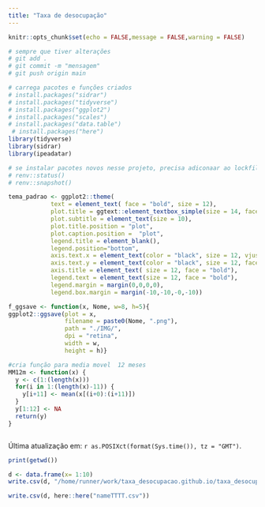 ```yaml
---
title: "Taxa de desocupação"
---
```





```r
knitr::opts_chunk$set(echo = FALSE,message = FALSE,warning = FALSE)

# sempre que tiver alterações
# git add .
# git commit -m "mensagem"
# git push origin main

# carrega pacotes e funções criados
# install.packages("sidrar")
# install.packages("tidyverse")
# install.packages("ggplot2")
# install.packages("scales")
# install.packages("data.table")
 # install.packages("here")
library(tidyverse)
library(sidrar)
library(ipeadatar)

# se instalar pacotes novos nesse projeto, precisa adiconaar ao lockfile
# renv::status()
# renv::snapshot()

tema_padrao <- ggplot2::theme(
            text = element_text( face = "bold", size = 12),
            plot.title = ggtext::element_textbox_simple(size = 14, face = "bold", margin = margin(0,0,10,0)),
            plot.subtitle = element_text(size = 10),
            plot.title.position = "plot",
            plot.caption.position =  "plot",
            legend.title = element_blank(),
            legend.position="bottom",
            axis.text.x = element_text(color = "black", size = 12, vjust = 0.5),
            axis.text.y = element_text(color = "black", size = 12, face="bold"),
            axis.title = element_text( size = 12, face = "bold"),
            legend.text = element_text(size = 12, face = "bold"),
            legend.margin = margin(0,0,0,0),
            legend.box.margin = margin(-10,-10,-0,-10))

f_ggsave <- function(x, Nome, w=8, h=5){
ggplot2::ggsave(plot = x,
                filename = paste0(Nome, ".png"), 
                path = "./IMG/", 
                dpi = "retina", 
                width = w, 
                height = h)}

#cria função para media movel  12 meses 
MM12m <- function(x) {
  y <- c(1:(length(x)))                         
  for(i in 1:(length(x)-11)) {          
    y[i+11] <- mean(x[(i+0):(i+11)])  
  }
  y[1:12] <- NA 
  return(y) 
}



```

Última atualização em: `r as.POSIXct(format(Sys.time()), tz = "GMT")`.


```r
print(getwd())
```


```r
d <- data.frame(x= 1:10)
write.csv(d, "/home/runner/work/taxa_desocupacao.github.io/taxa_desocupacao.github.io/IMG/TESTE_SAVE_DATA.csv")

write.csv(d, here::here("nameTTTT.csv"))

```

<!-- # 1) Taxa de desocupação. -->

<!-- ```{r sidrar, message=FALSE, warning=FALSE} -->
<!-- #d1: Taxa de Desocupação                      SIDRA  6381 -->

<!-- #chama as séries no sidra -->
<!-- d <- sidrar::get_sidra(api = "/t/6381/n1/all/v/4099/p/all/d/v4099%201") #Taxa de Desocupação PNADCM -->

<!-- #selecionando dados e dando novos nomes as colunas -->
<!-- d <- d |> mutate(date = lubridate::ymd(paste0(`Trimestre Móvel (Código)`, "01"))) %>% -->
<!--           select(date, Valor) -->
<!-- ``` -->


<!-- ```{r grafico, message=FALSE, warning=FALSE, fig.height = 5, fig.width = 8, eval=TRUE, echo=FALSE} -->
<!-- # gráfico -->
<!-- g <- ggplot2::ggplot() + -->
<!--         geom_line (data = d, -->
<!--                    aes(x = date, -->
<!--                        y = Valor/100, -->
<!--                        color = "serie"), -->
<!--                    linewidth = 1.5) + -->
<!--         scale_y_continuous(limits = \(y){c(0, max(y) * 1.1)}, -->
<!--                            labels = scales::percent_format(accuracy = 1)) + -->
<!--         scale_x_date(date_breaks = "1 year", labels = scales::date_format("%Y")) + -->
<!--         scale_color_brewer(palette = "Set1") + -->
<!--         labs(x = element_blank(), -->
<!--              y = element_blank(), -->
<!--              caption = "Fonte: IBGE - PNAD Contínua Mensal", -->
<!--              ) + -->
<!--         theme_bw() + -->
<!--         theme( -->
<!--             text = element_text( face = "bold", size = 13), -->
<!--             plot.title = element_text(size = 13, face = "bold"), -->
<!--             plot.subtitle = element_text(size = 13 - 1), -->
<!--             plot.title.position = "plot", -->
<!--             plot.caption.position =  "plot", -->
<!--             legend.title = element_blank(), -->
<!--             axis.text.x = element_text(color = "black", size = 13 - 1, angle = 90, vjust = 0.5), -->
<!--             axis.text.y = element_text(color = "black", size = 13 - 1, face="bold"), -->
<!--             axis.title = element_text( size = 13 - 1, face = "bold"), -->
<!--             legend.text = element_text(size = 13 - 1, face = "bold"), -->
<!--             legend.position = "none") -->

<!-- g -->


<!-- ``` -->








<!-- # 2) Taxa de desocupação por sexo (PNADC-T) -->

<!-- ```{r, s1} -->
<!-- #chama a série no sidra -->
<!-- d <- sidrar::get_sidra(api = "/t/4093/n1/all/v/4099/p/all/c2/allxt/d/v4099%201") -->

<!-- #selecionando dados e dando novos nomes as colunas -->
<!-- d1 <- d %>%  mutate(date = `Trimestre (Código)`, -->
<!--                            date = lubridate::yq(paste0(date)), -->
<!--                            Valor = Valor / 100) %>%  -->
<!--             select(date, Valor, Sexo) -->

<!-- ``` -->

<!-- ```{r} -->
<!-- g <- ggplot()  + -->
<!--   geom_line(data = d1, -->
<!--             aes(x = date,  -->
<!--                 y = Valor,  -->
<!--                 color = Sexo), -->
<!--             linewidth = 1.5) + -->
<!--   scale_x_date(date_breaks = "1 year",  -->
<!--                labels = scales::date_format("%Y")) + -->
<!--   scale_y_continuous(labels = scales::percent_format(accuracy = 1), -->
<!--                      limits = \(y){c(0, max(y) * 1.1)}) + -->
<!--   scale_color_brewer(palette = "Set1") + -->
<!--   labs(x = element_blank(), -->
<!--        y = element_blank(), -->
<!--        title = "Taxa de desocupação por sexo - Brasil", -->
<!--        subtitle = "Pessoas desocupadas sobre total de pessoas na força de trabalho", -->
<!--        caption = "Fonte: PNADC-Trimestral") +  -->
<!--   theme_bw() + -->
<!--   tema_padrao  -->

<!-- f_ggsave(g, "PNADCM_Taxa_Desocupacao_Sexo") -->
<!-- g -->
<!-- ``` -->


<!-- # 3) Nível de desocupação (PNADC-T) -->

<!-- ```{r, s2} -->
<!-- #chama a série no sidra -->
<!-- d <- sidrar::get_sidra(api = "/t/4093/n1/all/v/4098/p/all/c2/6794/d/v4098%201") -->

<!-- #selecionando dados e dando novos nomes as colunas -->
<!-- d1 <- d %>%  mutate(date = `Trimestre (Código)`, -->
<!--                            date = lubridate::yq(paste0(date)), -->
<!--                            Valor = Valor / 100) %>%  -->
<!--             select(date, Valor, Sexo) -->

<!-- ``` -->

<!-- ```{r} -->
<!-- g <- ggplot()  + -->
<!--   geom_line(data = d1, -->
<!--             aes(x = date,  -->
<!--                 y = Valor), -->
<!--             linewidth = 1.5) + -->
<!--   scale_x_date(date_breaks = "1 year",  -->
<!--                labels = scales::date_format("%Y")) + -->
<!--   scale_y_continuous(labels = scales::percent_format(accuracy = 1), -->
<!--                      limits = \(y){c(0, max(y) * 1.1)}) + -->
<!--   labs(x = element_blank(), -->
<!--        y = element_blank(), -->
<!--        title = "Nível de desocupação - Brasil", -->
<!--        subtitle = "Pessoas desocupadas sobre total de pessoas em idade para trabalhar", -->
<!--        caption = "Fonte: PNADC-Trimestral") +  -->
<!--   theme_bw() + -->
<!--   tema_padrao  -->

<!-- f_ggsave(g, "PNADCM_Nivel_Desocupacao_Sexo") -->
<!-- g -->
<!-- ``` -->



<!-- # 4) Quantidade de pessoas na força de trabalho -->

<!-- ```{r, s3} -->
<!-- #chama a série no sidra -->
<!-- d <-sidrar::get_sidra(api = "/t/6318/n1/all/v/1641/p/all/c629/32386") #FT -->

<!-- #selecionando dados e dando novos nomes as colunas -->
<!-- d <- d %>% mutate(FT = Valor, date = `Trimestre Móvel (Código)`) %>%  -->
<!--            select(date, FT) %>%  -->
<!--            mutate(date = lubridate::ymd(paste0(date, "01"))) -->

<!-- #cria gráfico ::ggplot -->
<!-- g <- ggplot(d)  + -->
<!--           geom_line(aes(x = date,  -->
<!--                         y = FT), -->
<!--                     linewidth = 1.5) + -->
<!--           scale_x_date(date_breaks = "1 year",  -->
<!--                        labels = scales::date_format("%Y")) + -->
<!--           scale_y_continuous(labels = scales::number_format(scale = 1/1e3, -->
<!--                                                             accuracy = 0.1), -->
<!--                              limits = \(y){c(80e3, max(y) * 1.1)}) +   -->
<!--           labs(x = element_blank(),  -->
<!--                y = "Milhões de pessoas", -->
<!--                title = "Quantidade de pessoas na força de trabalho", -->
<!--                caption = "Fonte: PNADC-Mensal" ) +   -->
<!--           theme_bw() + -->
<!--           tema_padrao -->

<!-- f_ggsave(g, "Forca_Trabalho", h = 5) -->
<!-- g -->
<!-- ``` -->


<!-- # 5) Taxa de desocupação por faixa etária (PNADC-T) -->

<!-- ```{r, s4} -->
<!-- #chama a série no sidra -->
<!-- d <-sidrar::get_sidra(api = "/t/4094/n1/all/v/4099/p/all/c58/allxt/d/v4099%201") -->

<!-- #selecionando dados e dando novos nomes as colunas -->
<!-- d1 <- d %>%  mutate(date = `Trimestre (Código)`, -->
<!--                            date = lubridate::yq(paste0(date)), -->
<!--                            Valor = Valor / 100, -->
<!--                            FaixaEtaria = `Grupo de idade`) %>%  -->
<!--             select(date, Valor, FaixaEtaria) -->

<!-- ``` -->

<!-- ```{r} -->
<!-- g <- ggplot()  + -->
<!--   geom_line(data = d1, -->
<!--             aes(x = date,  -->
<!--                 y = Valor,  -->
<!--                 color = FaixaEtaria), -->
<!--             linewidth = 1.5) + -->
<!--   scale_x_date(date_breaks = "1 year",  -->
<!--                labels = scales::date_format("%Y")) + -->
<!--   scale_y_continuous(labels = scales::percent_format(accuracy = 1), -->
<!--                      limits = \(y){c(0, max(y) * 1.1)}) + -->
<!--   scale_color_brewer(palette = "Set1") + -->
<!--   labs(x = element_blank(), -->
<!--        y = element_blank(), -->
<!--        title = "Taxa de desocupação por faixa etária - Brasil", -->
<!--        subtitle = "Pessoas desocupadas sobre total de pessoas na força de trabalho por faixa etária", -->
<!--        caption = "Fonte: PNADC-Trimestral") +  -->
<!--   theme_bw() + -->
<!--   tema_padrao + -->
<!--   guides(color = guide_legend(nrow = 2)) -->

<!-- f_ggsave(g, "PNADCM_Taxa_Desocupacao_FaixaEtaria") -->
<!-- g -->
<!-- ``` -->


<!-- # 6) Quantidade de ocupados -->

<!-- ```{r, s5} -->
<!-- #chama a série no sidra -->
<!-- d <-sidrar::get_sidra(api = "/t/6318/n1/all/v/1641/p/all/c629/32387")  -->

<!-- #selecionando dados e dando novos nomes as colunas -->
<!-- d <- d %>% mutate(FT = Valor, date = `Trimestre Móvel (Código)`) %>%  -->
<!--            select(date, FT) %>%  -->
<!--            mutate(date = lubridate::ymd(paste0(date, "01"))) -->

<!-- #cria gráfico ::ggplot -->
<!-- g <- ggplot(d)  + -->
<!--           geom_line(aes(x = date,  -->
<!--                         y = FT), -->
<!--                     linewidth = 1.5) + -->
<!--           scale_x_date(date_breaks = "1 year",  -->
<!--                        labels = scales::date_format("%Y")) + -->
<!--           scale_y_continuous(labels = scales::number_format(scale = 1/1e3, -->
<!--                                                             accuracy = 0.1), -->
<!--                              limits = \(y){c(75e3, max(y) * 1.1)} ) +   -->
<!--           labs(x = element_blank(),  -->
<!--                y = "Milhões de pessoas", -->
<!--                title = "Quantidade de pessoas ocupadas", -->
<!--                caption = "Fonte: PNADC-Mensal" ) +   -->
<!--           theme_bw() + -->
<!--           tema_padrao -->

<!-- f_ggsave(g, "PNADCM_Qtd_Ocupados", h = 5) -->
<!-- g -->
<!-- ``` -->


<!-- # 7) Contribuição para a variação dos ocupados (média móvel 12 meses) -->

<!-- ```{r} -->
<!-- paleta_9cores <- c( -->
<!-- "#ffb703", # "Conta própria com CNPJ" -->
<!-- "#fcbbbb", # "Conta própria sem CNPJ"         -->
<!-- "#56e3da", # "Doméstico" -->
<!-- "#7eafde", # "Empregado privado com carteira" -->
<!-- "#ff2e2e", # "Empregado privado sem carteira" -->
<!-- "#ff7e2e", # "Empregado público" -->
<!-- "#2645e0", # "Empregador com CNPJ" -->
<!-- "#a60000", # "Empregador sem CNPJ"            -->
<!-- "#5eff8f" # "Trabalhador familiar auxiliar"  -->
<!-- ) -->
<!-- ``` -->


<!-- ```{r, s6, fig.height=8, fig.width=8} -->
<!-- d <- sidrar::get_sidra(api = "/t/6320/n1/all/v/4090/p/all/c11913/all") -->

<!-- d1 <- d %>%  -->
<!--             mutate(date = `Trimestre Móvel (Código)`, -->
<!--                           Grupo = `Posição na ocupação e categoria do emprego no trabalho principal`, -->
<!--                           CodGrupo = `Posição na ocupação e categoria do emprego no trabalho principal (Código)`) %>%  -->
<!--             select(date, Grupo, Valor, CodGrupo ) %>% -->
<!--             mutate(date = lubridate::ymd(paste0(date, "01"))) %>%  -->
<!--             arrange(CodGrupo,date) %>% -->
<!--             group_by(CodGrupo) %>% -->
<!--             mutate(MM12m = MM12m(Valor)) %>%  -->
<!--             group_by(date) %>% -->
<!--             mutate(STotal = sum(MM12m[which(Grupo == "Total")])) %>% -->
<!--             group_by(CodGrupo) %>% -->
<!--             mutate(diff = ((MM12m - lag(MM12m, n = 1L))/lag(STotal, n = 1L)) , -->
<!--                           diff_anual = ((Valor - lag(Valor, n = 12L))/lag(STotal, n = 1L)) ) %>%  -->
<!--             mutate(Grupo = recode(Grupo, -->
<!-- "Empregado no setor privado, exclusive trabalhador doméstico - com carteira de trabalho assinada"  = "Empregado privado com carteira",  -->
<!-- "Empregado no setor privado, exclusive trabalhador doméstico - sem carteira de trabalho assinada" = "Empregado privado sem carteira", -->
<!-- "Empregado no setor público, exclusive militar e funcionário público estatutário - com carteira de trabalho assinada" = "Empregado público com carteira", -->
<!-- "Empregado no setor público, exclusive militar e funcionário público estatutário - sem carteira de trabalho assinada" = "Empregado público sem carteira", -->
<!-- "Trabalhador doméstico - com carteira de trabalho assinada"  = "Doméstico(a) com carteira",                 -->
<!-- "Trabalhador doméstico - sem carteira de trabalho assinada"  = "Doméstico(a) sem carteira" )) -->

<!-- # seleciona casos -->
<!-- d2 <- d1 %>%  filter(CodGrupo==31722 | # empregodo privado com carteira -->
<!--                             CodGrupo==31723 | # empregodo privado sem carteira -->
<!--                             CodGrupo==31724 | # domestico total -->
<!--                             CodGrupo==31727 | # empregdo setor publico total -->
<!--                             CodGrupo==45934 | # Empregador com CNPJ -->
<!--                             CodGrupo==45935 | # Empregador sem CNPJ   -->
<!--                             CodGrupo==45936 | # conta propria com CNPJ -->
<!--                             CodGrupo==45937 | # conta propria sem CNPJ                                 -->
<!--                             CodGrupo==31731   # trabalhador familiar -->
<!--                               ) -->

<!-- d4 <- d2 %>%  -->
<!--   filter( date >= "2016-12-01") %>%  -->
<!--   mutate(Grupo = case_when( -->
<!--               Grupo == "Doméstico(a) com carteira" ~ "Doméstico", -->
<!--               Grupo == "Doméstico(a) sem carteira" ~ "Doméstico", -->
<!--               Grupo == "Empregado público com carteira" ~ "Empregado público", -->
<!--               Grupo == "Empregado público sem carteira" ~ "Empregado público", -->
<!--               TRUE ~ Grupo)) %>%  -->
<!--   group_by(date, Grupo) %>%  -->
<!--   summarise(diff_anual = sum(diff_anual))    -->

<!-- d5 <- d4 %>%   -->
<!--   group_by(date) %>%  -->
<!--   summarise(diff_anual_total = sum(diff_anual))  -->

<!-- #cria gráfico ::ggplot -->
<!-- g <- ggplot2::ggplot()  + -->
<!--           geom_col(data = d4,  -->
<!--                    aes(x = date,  -->
<!--                        y = diff_anual,  -->
<!--                        fill = Grupo), -->
<!--                    stats = "identity") + -->
<!--           geom_line(data = d5,  -->
<!--                     aes(x = date,  -->
<!--                         y = diff_anual_total,  -->
<!--                         color = "Variação Total"),  -->
<!--                     size = 1) + -->
<!--           geom_hline(yintercept = 0,  -->
<!--                      color = "black", -->
<!--                      size = 1) + -->
<!--           scale_fill_manual(values = paleta_9cores) +  -->
<!--           scale_color_manual(name = "",   -->
<!--                              values = "black") + -->
<!--           scale_x_date(expand = c(0, 0),  -->
<!--                        date_breaks = "1 years",  -->
<!--                        date_labels = "%Y") + -->
<!--           scale_y_continuous(labels = scales::percent_format(accuracy = 1)) + -->
<!--           labs(title = "Contribuição para a variação da média móvel 12 meses do total de ocupados por posição na ocupação e formalização (2017-2023)", -->
<!--                x = element_blank(),  -->
<!--                y = "Contribuição para a variação anual", -->
<!--                caption = "Fonte: PNADC Mensal") + -->
<!--           theme_bw() + -->
<!--           tema_padrao + -->
<!--           theme(legend.position = "bottom", -->
<!--                 legend.box.margin = margin(1,1,1,1)) + -->
<!--           guides(fill = guide_legend(ncol = 1), -->
<!--                  color = guide_legend(ncol = 1)) -->

<!-- f_ggsave(g, "PNADCM_Contribuicao_Variacao", h = 6, w = 11) -->
<!-- g -->
<!-- ``` -->



<!-- ```{r, fig.height=8, fig.width=8} -->
<!-- d1 <- d %>%  -->
<!--             mutate(date = `Trimestre Móvel (Código)`, -->
<!--                           Grupo = `Posição na ocupação e categoria do emprego no trabalho principal`, -->
<!--                           CodGrupo = `Posição na ocupação e categoria do emprego no trabalho principal (Código)`) %>%  -->
<!--             select(date, Grupo, Valor, CodGrupo ) %>% -->
<!--             mutate(date = lubridate::ymd(paste0(date, "01"))) %>%  -->
<!--             arrange(CodGrupo,date) %>% -->
<!--             group_by(date) %>% -->
<!--             mutate(STotal = sum(Valor[which(Grupo == "Total")])) %>% -->
<!--             group_by(CodGrupo) %>% -->
<!--             mutate(diff = ((Valor - lag(Valor, n = 1L))/lag(STotal, n = 1L)) , -->
<!--                           diff_anual = ((Valor - lag(Valor, n = 1L))/lag(STotal, n = 1L)) ) %>%  -->
<!--             mutate(Grupo = recode(Grupo, -->
<!-- "Empregado no setor privado, exclusive trabalhador doméstico - com carteira de trabalho assinada"  = "Empregado privado com carteira",  -->
<!-- "Empregado no setor privado, exclusive trabalhador doméstico - sem carteira de trabalho assinada" = "Empregado privado sem carteira", -->
<!-- "Empregado no setor público, exclusive militar e funcionário público estatutário - com carteira de trabalho assinada" = "Empregado público com carteira", -->
<!-- "Empregado no setor público, exclusive militar e funcionário público estatutário - sem carteira de trabalho assinada" = "Empregado público sem carteira", -->
<!-- "Trabalhador doméstico - com carteira de trabalho assinada"  = "Doméstico(a) com carteira",                 -->
<!-- "Trabalhador doméstico - sem carteira de trabalho assinada"  = "Doméstico(a) sem carteira" )) -->

<!-- d1 <- d1 |> filter(date >= as.Date("2022-01-01")) -->

<!-- # seleciona casos -->
<!-- d2 <- d1 %>%  filter(CodGrupo == 31722 | # empregodo privado com carteira -->
<!--                      CodGrupo == 31723 | # empregodo privado sem carteira -->
<!--                      CodGrupo == 31724 | # domestico total -->
<!--                      CodGrupo == 31727 | # empregdo setor publico total -->
<!--                      CodGrupo == 45934 | # Empregador com CNPJ -->
<!--                      CodGrupo == 45935 | # Empregador sem CNPJ   -->
<!--                      CodGrupo == 45936 | # conta propria com CNPJ -->
<!--                      CodGrupo == 45937 | # conta propria sem CNPJ                                 -->
<!--                      CodGrupo == 31731   # trabalhador familiar -->
<!--                     ) -->

<!-- d4 <- d2 %>%  -->
<!--   filter( date >= "2016-12-01") %>%  -->
<!--   mutate(Grupo = case_when( -->
<!--          Grupo == "Doméstico(a) com carteira" ~ "Doméstico", -->
<!--          Grupo == "Doméstico(a) sem carteira" ~ "Doméstico", -->
<!--          Grupo == "Empregado público com carteira" ~ "Empregado público", -->
<!--          Grupo == "Empregado público sem carteira" ~ "Empregado público", -->
<!--          TRUE ~ Grupo)) %>%  -->
<!--   group_by(date, Grupo) %>%  -->
<!--   summarise(diff_anual = sum(diff_anual))    -->

<!-- d5 <- d4 %>%   -->
<!--   group_by(date) %>%  -->
<!--   summarise(diff_anual_total = sum(diff_anual))  -->

<!-- #cria gráfico ::ggplot -->
<!-- g <- ggplot2::ggplot()  + -->
<!--           geom_col(data = d4,  -->
<!--                    aes(x = date,  -->
<!--                        y = diff_anual,  -->
<!--                        fill = Grupo), -->
<!--                    stats = "identity") + -->
<!--           geom_line(data = d5,  -->
<!--                     aes(x = date,  -->
<!--                         y = diff_anual_total,  -->
<!--                         color = "Variação Total"),  -->
<!--                     size = 1) + -->
<!--           geom_hline(yintercept = 0,  -->
<!--                      color = "black", -->
<!--                      size = 1) + -->
<!--           scale_fill_manual(values = paleta_9cores) +  -->
<!--           scale_color_manual(name = "",   -->
<!--                              values = "black") + -->
<!--           scale_x_date(expand = c(0, 0),  -->
<!--                        date_breaks = "1 years",  -->
<!--                        date_labels = "%Y") + -->
<!--           scale_y_continuous(labels = scales::percent_format(accuracy = 1)) + -->
<!--           labs(title = "Contribuição para a variação do total de ocupados por posição na ocupação e formalização (2017-2023)", -->
<!--                x = element_blank(),  -->
<!--                y = "Contribuição para a variação", -->
<!--                caption = "Fonte: PNADC Mensal") + -->
<!--           theme_bw() + -->
<!--           tema_padrao + -->
<!--           theme(legend.position = "bottom", -->
<!--                 legend.box.margin = margin(1,1,1,1)) + -->
<!--           guides(fill = guide_legend(ncol = 1), -->
<!--                  color = guide_legend(ncol = 1)) -->

<!-- f_ggsave(g, "PNADCM_Contribuicao_Variacao_Mensal", h = 6, w=11) -->
<!-- g -->
<!-- ``` -->

<!-- # 8) Quantidade de desocupados -->

<!-- ```{r, s7} -->
<!-- #chama a série no sidra -->
<!-- d <-sidrar::get_sidra(api = "/t/6318/n1/all/v/1641/p/all/c629/32446")  -->

<!-- #selecionando dados e dando novos nomes as colunas -->
<!-- d <- d %>% mutate(FT = Valor, date = `Trimestre Móvel (Código)`) %>%  -->
<!--            select(date, FT) %>%  -->
<!--            mutate(date = lubridate::ymd(paste0(date, "01"))) -->

<!-- #cria gráfico ::ggplot -->
<!-- g <- ggplot(d)  + -->
<!--           geom_line(aes(x = date,  -->
<!--                         y = FT), -->
<!--                     linewidth = 1.5) + -->
<!--           scale_x_date(date_breaks = "1 year",  -->
<!--                        labels = scales::date_format("%Y")) + -->
<!--           scale_y_continuous(labels = scales::number_format(scale = 1/1e3, -->
<!--                                                             accuracy = 0.1), -->
<!--                              limits = \(y){c(0, max(y) * 1.1)}) +   -->
<!--           labs(x = element_blank(),  -->
<!--                y = "Milhões de pessoas", -->
<!--                title = "Quantidade de pessoas desocupadas", -->
<!--                caption = "Fonte: PNADC-Mensal" ) +   -->
<!--           theme_bw() + -->
<!--           tema_padrao -->

<!-- f_ggsave(g, "PNADCM_Qtd_Desocupados", h = 5) -->
<!-- g -->
<!-- ``` -->


<!-- # 9) Quantidade de subocupados -->

<!-- ```{r, s8} -->
<!-- #chama a série no sidra -->
<!-- #d <- sidrar::get_sidra(api = "/t/4100/n1/all/v/1641/p/all/c604/31751") # trimestral -->
<!-- d <- sidrar::get_sidra(api = "/t/6438/n1/all/v/1641/p/all/c604/31751") #subocupado -->
<!-- #selecionando dados e dando novos nomes as colunas -->
<!-- d2 <- d %>%  mutate(date = `Trimestre Móvel (Código)`, -->
<!--                            date = lubridate::yq(paste0(date)), -->
<!--                            Valor = Valor) %>%  -->
<!--             select(date, Valor) -->

<!-- # corrigindo o subocupado que em 3T2015 mudou de habitual para efetivo (ou o contrário). -->
<!-- # preencher o buraco -->
<!-- d2$Valor[44:45] <- d2$Valor[46] -->
<!-- d2$Valor[] <- as.numeric(d2$Valor[]) -->

<!-- # e modificar os anteriores para ficar no mesmo patamar -->
<!-- d2$Valor[1:43] <- (d2$Valor[1:43] / d2$Valor[43])*d2$Valor[46] -->

<!-- ``` -->

<!-- ```{r} -->
<!-- g <- ggplot()  + -->
<!--   geom_line(data = d2, -->
<!--             aes(x = date,  -->
<!--                 y = Valor), -->
<!--             linewidth = 1.5) + -->
<!--   scale_x_date(date_breaks = "1 year",  -->
<!--                labels = scales::date_format("%Y")) + -->
<!--   scale_y_continuous(labels = scales::number_format(accuracy = 1, -->
<!--                                                     scale = 1/1e3), -->
<!--                      limits = \(y){c(0, max(y) * 1.1)}) + -->
<!--   labs(x = element_blank(), -->
<!--        y = "Milhões de pessoas", -->
<!--        title = "Quantidade de pessoas subocupadas - Brasil", -->
<!--        subtitle = "Pessoas subocupadas por insuficiência de horas trabalhadas", -->
<!--        caption = "Fonte: PNADC-Mensal") +  -->
<!--   theme_bw() + -->
<!--   tema_padrao  -->

<!-- f_ggsave(g, "PNADCT_Qtd_Subocupadas") -->
<!-- g -->
<!-- ``` -->


<!-- # 10) Quantidade de desalentados -->

<!-- ```{r, s9} -->
<!-- #chama a série no sidra -->
<!-- d <- sidrar::get_sidra(api = "/t/6438/n1/all/v/1641/p/all/c604/46254") #Desalentados -->

<!-- #selecionando dados e dando novos nomes as colunas -->
<!-- d2 <- d %>% mutate(date = `Trimestre Móvel (Código)`, -->
<!--                            date = lubridate::ym(paste0(date)), -->
<!--                            Valor = Valor) %>%  -->
<!--             select(date, Valor) -->

<!-- ``` -->

<!-- ```{r} -->
<!-- g <- ggplot()  + -->
<!--   geom_line(data = d2, -->
<!--             aes(x = date,  -->
<!--                 y = Valor), -->
<!--             linewidth = 1.5) + -->
<!--   scale_x_date(date_breaks = "1 year",  -->
<!--                labels = scales::date_format("%Y")) + -->
<!--   scale_y_continuous(labels = scales::number_format(accuracy = 1, -->
<!--                                                     scale = 1/1e3), -->
<!--                      limits = \(y){c(0, max(y) * 1.1)}) + -->
<!--   labs(x = element_blank(), -->
<!--        y = "Milhões de pessoas", -->
<!--        title = "Quantidade de pessoas desalentadas - Brasil", -->
<!--        subtitle = "Pessoas desalentadas", -->
<!--        caption = "Fonte: PNADC-Mensal") +  -->
<!--   theme_bw() + -->
<!--   tema_padrao  -->

<!-- f_ggsave(g, "PNADCT_Qtd_Desalentadas") -->
<!-- g -->
<!-- ``` -->


<!-- # 11) Força de trabalho potencial -->

<!-- ```{r, s10} -->
<!-- #chama a série no sidra -->
<!-- d <- sidrar::get_sidra(api = "/t/6438/n1/all/v/1641/p/all/c604/31752") #FT potencial -->

<!-- #selecionando dados e dando novos nomes as colunas -->
<!-- d2 <- d %>% mutate(date = `Trimestre Móvel (Código)`, -->
<!--                            date = lubridate::ym(date), -->
<!--                            Valor = Valor) %>%  -->
<!--             select(date, Valor) -->

<!-- ``` -->

<!-- ```{r} -->
<!-- g <- ggplot()  + -->
<!--   geom_line(data = d2, -->
<!--             aes(x = date,  -->
<!--                 y = Valor), -->
<!--             linewidth = 1.5) + -->
<!--   scale_x_date(date_breaks = "1 year",  -->
<!--                labels = scales::date_format("%Y")) + -->
<!--   scale_y_continuous(labels = scales::number_format(accuracy = 1, -->
<!--                                                     scale = 1/1e3), -->
<!--                      limits = \(y){c(0, max(y) * 1.1)}) + -->
<!--   labs(x = element_blank(), -->
<!--        y = "Milhões de pessoas", -->
<!--        title = "Quantidade de pessoas na força de trabalho potencial - Brasil", -->
<!--        subtitle = "Pessoas que apesar de não ocupadas nem desocupadas poderiam assumir um emprego", -->
<!--        caption = "Fonte: PNADC-Mensal") +  -->
<!--   theme_bw() + -->
<!--   tema_padrao  -->

<!-- f_ggsave(g, "PNADCT_Qtd_FTPotencial") -->
<!-- g -->
<!-- ``` -->


<!-- # 12) Quantidade de pessoas subutilizadas -->

<!-- ```{r, s11} -->
<!-- #chama a série no sidra -->
<!-- d <- sidrar::get_sidra(api = "/t/6438/n1/all/v/1641/p/all/c604/40286") #FT -->

<!-- #selecionando dados e dando novos nomes as colunas -->
<!-- d <- d %>% mutate(FT = Valor, date = `Trimestre Móvel (Código)`) %>%  -->
<!--            select(date, FT) %>%  -->
<!--            mutate(date = lubridate::ym(date)) -->

<!-- #cria gráfico ::ggplot -->
<!-- g <- ggplot(d)  + -->
<!--           geom_line(aes(x = date,  -->
<!--                         y = FT), -->
<!--                     linewidth = 1.5) + -->
<!--           scale_x_date(date_breaks = "1 year",  -->
<!--                        labels = scales::date_format("%Y")) + -->
<!--           scale_y_continuous(labels = scales::number_format(scale = 1/1e3, -->
<!--                                                             accuracy = 0.1), -->
<!--                              limits = \(y){c(0, max(y) * 1.1)}) +   -->
<!--           labs(x = element_blank(),  -->
<!--                y = "Milhões de pessoas", -->
<!--                title = "Quantidade de pessoas subutilizadas", -->
<!--                subtitle = "Desocupados + Força de Trabalho potencial + subocupados", -->
<!--                caption = "Fonte: PNADC-Mensal" ) +   -->
<!--           theme_bw() + -->
<!--           tema_padrao -->

<!-- f_ggsave(g, "QtdSubutilizacao", h = 5) -->
<!-- g -->
<!-- ``` -->

<!-- Nota: A partir do 4º trimestre de 2015 houve mudança de conceito na subutilização da força de trabalho por insuficiência de horas trabalhadas (subocupação). Anteriormente, considerava-se no cálculo do indicador as horas efetivamente trabalhadas e, a partir do referido trimestre, as habitualmente trabalhadas. Houve ainda mudança na forma de captação do quesito de horas trabalhadas. <a href="https://ftp.ibge.gov.br/Trabalho_e_Rendimento/Pesquisa_Nacional_por_Amostra_de_Domicilios_continua/Nota_Tecnica/Nota_Tecnica_022016.pdf">Mais informações aqui.</a> -->


<!-- # 13) Composição da subutilização da força de trabalho no Brasil -->

<!-- ```{r, s12} -->
<!-- #d1: Desocupados:                               SIDRA 1641 31750 -->
<!-- #d2: Subocupados por insuficiencia de horas:    SIDRA 1641 31751 -->
<!-- #d3: desalentados                               SIDRA 1641 46254 -->
<!-- #d4: força de trabalho potencial                SIDRA 1641 31752 -->

<!-- # chama a série no sidra -->
<!-- d1 <- sidrar::get_sidra(api = "/t/6438/n1/all/v/1641/p/all/c604/31750") #desocupado -->
<!-- d2 <- sidrar::get_sidra(api = "/t/6438/n1/all/v/1641/p/all/c604/31751") #subocupado -->
<!-- d3 <- sidrar::get_sidra(api = "/t/6438/n1/all/v/1641/p/all/c604/46254") #Desalentados -->
<!-- d4 <- sidrar::get_sidra(api = "/t/6438/n1/all/v/1641/p/all/c604/31752") #FTPotencial -->

<!-- # selecionando dados e dando novos nomes as colunas -->
<!-- d1 <- d1 %>%  mutate(Desocupados = Valor/1000, date = `Trimestre Móvel (Código)`) %>% -->
<!--               select(date, Desocupados) -->
<!-- d2 <- d2 %>%  mutate(Subocupados = Valor/1000, date = `Trimestre Móvel (Código)`) %>% -->
<!--               select(date, Subocupados) -->
<!-- d3 <- d3 %>%  mutate(Desalentados = Valor/1000, date = `Trimestre Móvel (Código)`) %>% -->
<!--               select(date, Desalentados) -->
<!-- d4 <- d4 %>%  mutate(FTPotencial = Valor/1000, date = `Trimestre Móvel (Código)`) %>% -->
<!--               select(date, FTPotencial) -->

<!-- # corrigindo o subocupado que em 3T2015 mudou de habitual para efetivo (ou o contrário). -->
<!-- # preencher o buraco -->
<!-- d2$Subocupados[44:45] <- d2$Subocupados[46] -->
<!-- d2$Subocupados[] <- as.numeric(d2$Subocupados[]) -->

<!-- # e modificar os anteriores para ficar no mesmo patamar -->
<!-- d2$Subocupados[1:43] <- (d2$Subocupados[1:43] / d2$Subocupados[43])*d2$Subocupados[46] -->

<!-- # juntando -->
<!-- d <- left_join(d1, d2, by ="date") -->
<!-- d <- left_join(d, d3, by ="date") -->
<!-- d <- left_join(d, d4, by ="date") -->

<!-- # convertendo data de um dos dataframes para inserir no texto abaixo do gráfico -->
<!-- d$date <- lubridate::ymd(paste0(d$date, "01")) -->

<!-- # criando pessoas que procuraram emprego mas não poderiam assumir (FTpotencial - Desalento) -->
<!-- d$ProcurouNaoAssumiria <- d$FTPotencial - d$Desalentados -->

<!-- # total (para variação) -->
<!-- d$total <- d$Desocupados + d$Subocupados + d$Desalentados + d$ProcurouNaoAssumiria -->

<!-- # arredonda todas as colunas exceto a primeira -->
<!-- d <- data.frame(d[1:1], round(d[2:7], digits = 2)) -->

<!-- # cria gráfico ::ggplot -->
<!-- g <- ggplot2::ggplot(d)  + -->
<!--           geom_line(aes(x =date, y = Desocupados, color = "Desocupados"), linewidth = 1.5) + -->
<!--           geom_line(aes(x =date, y = Subocupados, color = "Subocupados"), linewidth = 1.5) + -->
<!--           geom_line(aes(x =date, y = Desalentados, color = "Desalentados"), linewidth = 1.5) + -->
<!--           geom_line(aes(x =date, y = ProcurouNaoAssumiria, color = "Força de Trabalho potencial (exceto desalento)"), linewidth = 1.5) + -->
<!--           labs(x = element_blank(),  -->
<!--                y = "Milhões de pessoas", -->
<!--                title = "Composição da Taxa composta da Subutilização da força de trabalho", -->
<!--                caption = "Fonte: PNADC-Mensal") + -->
<!--           scale_x_date(expand = c(0, 0),  -->
<!--                        date_breaks = "1 year",  -->
<!--                        labels = scales::date_format("%Y")) + -->
<!--           scale_color_brewer(palette = "Set1") + -->
<!--           theme_bw() + -->
<!--           tema_padrao + -->
<!--           guides(color = guide_legend(nrow = 2)) -->

<!-- f_ggsave(g, "Composicao_Subutilizacao", h = 5) -->
<!-- g -->

<!-- ``` -->

<!-- Nota: Houve mudança metodológica na subocupação por insuficiência de horas, apontada no item anterior. Por conta disto, neste caso, equalizamos o patamar da série até 2015 para manter a comparação com a série na metologia atual.  -->


<!-- # 14) Rendimento efetivo médio todos os trabalhos -->

<!-- Tabela 6387 - Rendimento médio, real e nominal, de todos os trabalhos, efetivamente recebido no mês de referência, pelas pessoas de 14 anos ou mais de idade, ocupadas na semana de referência, com rendimento de trabalho. -->

<!-- ```{r, s13} -->
<!-- #chama a série no sidra -->
<!-- d <- sidrar::get_sidra(api = "/t/6387/n1/all/v/5935/p/all")  -->

<!-- #selecionando dados e dando novos nomes as colunas -->
<!-- d2 <- d %>%  mutate(date = `Trimestre Móvel (Código)`, -->
<!--                     date = lubridate::ym(date), -->
<!--                     Valor = Valor) %>%  -->
<!--             select(date, Valor) -->

<!-- ``` -->

<!-- ```{r} -->
<!-- g <- ggplot()  + -->
<!--   geom_line(data = d2, -->
<!--             aes(x = date,  -->
<!--                 y = Valor), -->
<!--             linewidth = 1.5) + -->
<!--   scale_x_date(date_breaks = "1 year",  -->
<!--                labels = scales::date_format("%Y")) + -->
<!--   scale_y_continuous(labels = scales::dollar_format(accuracy = 1, -->
<!--                                                     prefix = "R$", -->
<!--                                                     big.mark = ".", -->
<!--                                                     decimal.mark = ","), -->
<!--                      limits = \(y){c(0, max(y) * 1.1)}) + -->
<!--   labs(x = element_blank(), -->
<!--        y = element_blank(), -->
<!--        title = "Rendimento médio efetivo de todos os trabalhos - Brasil", -->
<!--        subtitle = "Pessoas de 14 anos ou mais de idade, ocupadas na semana de referência, com rendimento de trabalho", -->
<!--        caption = "Fonte: PNADC-Mensal") +  -->
<!--   theme_bw() + -->
<!--   tema_padrao  -->

<!-- f_ggsave(g, "PNADCT_RendaMedEfeTodosTrab") -->
<!-- g -->
<!-- ``` -->


<!-- # 15) Rendimento efetivo médio trabalhos principal, por posição na ocupação -->

<!-- Tabela 6389 - Rendimento médio, real e nominal, trabalho principal, habitualmente recebido no mês de referência, pelas pessoas de 14 anos ou mais de idade, ocupadas na semana de referência, com rendimento de trabalho, por posição na ocupação -->

<!-- ```{r, s14} -->
<!-- #chama a série no sidra -->
<!-- d <- sidrar::get_sidra(api = "/t/6389/n1/all/v/5932/p/last%201/c11913/31722,31723,31725,31726,31727,45934,45935,45936,45937,96165") -->

<!-- #selecionando dados e dando novos nomes as colunas -->
<!-- d2 <- d %>%  mutate(date = `Trimestre Móvel (Código)`, -->
<!--                     date = lubridate::ym(date), -->
<!--                     Valor = Valor, -->
<!--                     variavel = `Posição na ocupação e categoria do emprego no trabalho principal`, -->
<!--                     cod = `Posição na ocupação e categoria do emprego no trabalho principal (Código)`, -->
<!--                     variavel = case_when(cod == 31722	~ "Empregado privado C/ Carteira", -->
<!--                                          cod == 31723	~ "Empregado privado S/ Carteira", -->
<!--                                          cod == 31725	~ "Trab. doméstico C/ Carteira", -->
<!--                                          cod == 31726	~ "Trab. doméstico S/ Carteira",  -->
<!--                                          TRUE ~ variavel)) %>%  -->
<!--             select(date, Valor, cod, variavel) -->
<!-- ``` -->

<!-- ```{r} -->
<!-- g <- ggplot()  + -->
<!--   geom_col(data = d2[d2$variavel != "Total",], -->
<!--             aes(x = reorder(variavel, Valor),  -->
<!--                 y = Valor,  -->
<!--                 fill = variavel), -->
<!--             size = 0.5, -->
<!--            color = "black") + -->
<!--   geom_hline(yintercept = d2[d2$variavel == "Total",]$Valor) + -->
<!--   scale_y_continuous(labels = scales::dollar_format(accuracy = 1, -->
<!--                                                     prefix = "R$", -->
<!--                                                     big.mark = ".", -->
<!--                                                     decimal.mark = ","), -->
<!--                      limits = \(y){c(0, max(y) * 1.1)}, -->
<!--                      expand = c(0,0)) + -->
<!--   scale_color_brewer(palette = "Set1") + -->
<!--   coord_flip() + -->
<!--   labs(x = element_blank(), -->
<!--        y = element_blank(), -->
<!--        title = "Rendimento médio trabalho principal, habitualmente recebido - Brasil (2023)", -->
<!--        subtitle = "Pessoas de 14 anos ou mais de idade, ocupadas na semana de referência, com rendimento de trabalho", -->
<!--        caption = "Fonte: PNADC-Mensal") +  -->
<!--   theme_bw() + -->
<!--   tema_padrao + -->
<!--   theme(legend.position = "none") -->

<!-- f_ggsave(g, "PNADCT_RendaMedHabTrabPrin_PosOcupa") -->
<!-- g -->
<!-- ``` -->


<!-- # 16) Massa real de rendimentos de todos os trabalhos -->

<!-- ```{r, s15} -->
<!-- #chama a série no sidra -->
<!-- d1 <- sidrar::get_sidra(api = "/t/6393/n1/all/v/6295/p/all") %>%  #massa efetiva -->
<!--       mutate(Grupo = "Efetiva") -->
<!-- d2 <- sidrar::get_sidra(api = "/t/6392/n1/all/v/6293/p/all") %>% #massa habitual -->
<!--       mutate(Grupo = "Habitual") -->
<!-- d <- rbind(d1,d2) -->

<!-- #selecionando dados e dando novos nomes as colunas -->
<!-- d1 <- d %>% mutate(date = `Trimestre Móvel (Código)`, -->
<!--                     date = lubridate::ymd(paste0(date, "01")), -->
<!--                     Valor = Valor/1000) %>%  -->
<!--             select(date, Valor, Grupo) -->

<!-- ``` -->

<!-- ```{r} -->
<!-- g <- ggplot()  + -->
<!--   geom_line(data = d1, -->
<!--             aes(x = date,  -->
<!--                 y = Valor, -->
<!--                 color = Grupo), -->
<!--             linewidth = 1.5, -->
<!--             alpha = 0.7) +   -->
<!--   scale_x_date(date_breaks = "1 year",  -->
<!--                labels = scales::date_format("%Y")) + -->
<!--   scale_y_continuous(labels = scales::number_format(accuracy = 1), -->
<!--                      limits = \(y){c(0, max(y) * 1.1)}) + -->
<!--   scale_color_brewer(palette = "Set1") + -->
<!--   labs(x = element_blank(), -->
<!--        y = "Bilhões R$", -->
<!--        title = "Massa real de rendimentos - Brasil", -->
<!--        subtitle = "Rendimento habituais e efetivos totais de todos os trabalhos", -->
<!--        caption = "Fonte: PNADC-Mensal") +  -->
<!--   theme_bw() + -->
<!--   tema_padrao  -->

<!-- f_ggsave(g, "PNADCT_MassaRendaHabTodosTrab") -->
<!-- g -->
<!-- ``` -->



<!-- # 17) Percentual de pessoas contribuintes de instituto de previdência em qualquer trabalho entre ocupados -->

<!-- ```{r, s17} -->
<!-- #chama a série no sidra -->
<!-- d <- sidrar::get_sidra(api = "/t/6460/n1/all/v/8463/p/all/d/v8463%201") -->

<!-- #selecionando dados e dando novos nomes as colunas -->
<!-- d1 <- d %>%  mutate(date = `Trimestre (Código)`, -->
<!--                            date = lubridate::yq(paste0(date)), -->
<!--                            Valor = Valor / 100) %>%  -->
<!--             select(date, Valor) -->

<!-- g <- ggplot()  + -->
<!--   geom_line(data = d1, -->
<!--             aes(x = date,  -->
<!--                 y = Valor), -->
<!--             linewidth = 1.5) + -->
<!--   scale_x_date(date_breaks = "1 year",  -->
<!--                labels = scales::date_format("%Y")) + -->
<!--   scale_y_continuous(labels = scales::percent_format(accuracy = 1), -->
<!--                      limits = \(y){c(0.5, max(y) * 1.1)}) + -->
<!--   labs(x = element_blank(), -->
<!--        y = element_blank(), -->
<!--        title = "Taxa de cobertura previdênciária - Brasil", -->
<!--        subtitle = "Percentual de pessoas contribuintes de instituto de previdência em qualquer trabalho entre ocupados", -->
<!--        caption = "Fonte: PNADC-Trimestral") +  -->
<!--   theme_bw() + -->
<!--   tema_padrao  -->

<!-- f_ggsave(g, "PNADCT_Tx_PrevidenciaTodosTrab") -->
<!-- g -->
<!-- ``` -->



<!-- # 18) Salário mínimo real -->

<!-- ```{r, s18} -->
<!-- #ipea <- ipeadatar::available_series() -->
<!-- d <- ipeadatar::ipeadata("GAC12_SALMINRE12") %>%  -->
<!--      mutate(MM12M = MM12m(value), -->
<!--             year = lubridate::year(date)) %>%  -->
<!--      filter(year>=1960) -->

<!-- g <- ggplot()  + -->
<!--   geom_line(data = d, -->
<!--             aes(x = date,  -->
<!--                 y = value), -->
<!--             size = 0.3) + -->
<!--   geom_line(data = d, -->
<!--             aes(x = date,  -->
<!--                 y = MM12M), -->
<!--             linewidth = 1.5) + -->
<!--   scale_y_continuous(labels = scales::dollar_format(accuracy = 1, -->
<!--                                                     prefix = "R$", -->
<!--                                                     big.mark = ".", -->
<!--                                                     decimal.mark = ","), -->
<!--                      limits = \(y){c(0, max(y) * 1.1)}) + -->
<!--   scale_x_date(expand = c(0.01, 0.01)) + -->
<!--   labs(x = element_blank(), -->
<!--        y = element_blank(), -->
<!--        title = "Salário mínimo real", -->
<!--        subtitle = "Média móvel de 12 meses", -->
<!--        caption = "Fonte: IPEA") +  -->
<!--   theme_bw() + -->
<!--   tema_padrao  -->

<!-- f_ggsave(g, "SM_real_IPEA") -->
<!-- g -->
<!-- ``` -->





<!-- # 19) Horas médias trabalhadas por raça -->


<!-- ```{r, s19} -->

<!-- d <-sidrar::get_sidra(api = "/t/6406/n1/all/v/8186/p/all/c86/allxt/d/v8186%201") #Horas médias trabalhadas por cor ou raça -->
<!-- d1 <- d %>%  mutate(date = `Trimestre (Código)`, -->
<!--                            raca = `Cor ou raça`, -->
<!--                            date = lubridate::yq(paste0(date))) %>% -->
<!--             select(date, Valor, raca) -->

<!-- g <- ggplot()  + -->
<!--   geom_line(data = d1, -->
<!--             aes(x = date, -->
<!--                 y = Valor, -->
<!--                 color = raca), -->
<!--             linewidth = 1.5) + -->
<!--   scale_x_date(date_breaks = "1 year", -->
<!--                labels = scales::date_format("%Y"))  + -->
<!--   scale_y_continuous( limits=c(36, 42)) + -->
<!--   scale_color_brewer(palette = "Set1") + -->
<!--   labs(x = element_blank(), -->
<!--        y = element_blank(), -->
<!--        title = "Horas médias habitualmente trabalhadas no trabalho principal por cor ou raça - Brasil", -->
<!--        caption = "Fonte: PNADC-Trimestral") + -->
<!--   theme_bw() + -->
<!--   tema_padrao -->

<!-- f_ggsave(g, "PNADCT_Hora_Media_Habitual_Cor") -->
<!-- g -->

<!-- ```    -->

<!-- O Sidra não divulgou os valores para a série nos trimestres onde a pesquisa foi feita por telefone em 2020, devido à pandemia. -->

<!-- # 20) Rendimento real médio por sexo -->

<!-- ```{r, s20} -->

<!-- d <- sidrar::get_sidra(api = "/t/5436/n1/all/v/5933/p/all/c2/allxt") #Rendimento Médio Real habitualmente recebidos por sexo  . -->

<!-- #selecionando dados e dando novos nomes as colunas -->
<!-- d1 <- d %>%  mutate(date = `Trimestre (Código)`, -->
<!--                            date = lubridate::yq(paste0(date))) %>%  -->
<!--             select(date, Valor, Sexo) -->

<!-- g <- ggplot()  + -->
<!--   geom_line(data = d1, -->
<!--             aes(x =date,  -->
<!--                 y = Valor,  -->
<!--                 color = Sexo), -->
<!--             linewidth = 1.5) + -->
<!--   scale_x_date(date_breaks = "1 year",  -->
<!--                labels = scales::date_format("%Y"))  + -->
<!--   scale_y_continuous(labels = scales::dollar_format(accuracy = 1, -->
<!--                                                     prefix = "R$", -->
<!--                                                     big.mark = ".", -->
<!--                                                     decimal.mark = ","), -->
<!--                      limits = \(y){c(0, max(y) * 1.1)}) + -->
<!--   scale_color_brewer(palette = "Set1") + -->
<!--   labs(x = element_blank(), -->
<!--        y = element_blank(), -->
<!--        title = "Renda média habitual de todos os trabalhos por Sexo - Brasil", -->
<!--        caption = "Fonte: PNADC-Trimestral") +  -->
<!--   theme_bw() + -->
<!--   tema_padrao  -->

<!-- f_ggsave(g, "PNADCT_Renda_Real_Media_Habitual_Sexo") -->
<!-- g -->

<!-- ``` -->

<!-- O Sidra não divulgou os valores para a série nos trimestres onde a pesquisa foi feita por telefone em 2020, devido à pandemia. -->

<!-- # 21) População ocupada por contribuição ao instituto de previdência -->

<!-- ```{r, s21} -->

<!-- d <- sidrar::get_sidra(api = "/t/5947/n1/all/v/4090/p/all/c12027/allxt") #População (por mil habitantes) que está contribuindo para instituto de previdencia. -->

<!-- #selecionando dados e dando novos nomes as colunas -->
<!-- d1 <- d %>%  mutate(date = `Trimestre (Código)`, -->
<!--                            contribui =`Contribuição para instituto de previdência em qualquer trabalho`,  -->
<!--                            date = lubridate::yq(paste0(date)))%>%  -->
<!--             select(date, Valor, contribui) -->

<!-- g <- ggplot()  + -->
<!--   geom_line(data = d1, -->
<!--             aes(x = date,  -->
<!--                 y = Valor,  -->
<!--                 color = contribui), -->
<!--             linewidth = 1.5) + -->
<!--   scale_x_date(date_breaks = "1 year",  -->
<!--                labels = scales::date_format("%Y"))  + -->
<!--   scale_y_continuous(limits = \(y){c(0, max(y) * 1.1)}, -->
<!--                      labels = scales::number_format(scale = 1/1e3)) + -->
<!--   scale_color_brewer(palette = "Set1") + -->
<!--   labs(x = element_blank(), -->
<!--        y = "milhões", -->
<!--        title = "População ocupada por contribuição ao instituto de previdência (2012-2023)", -->
<!--        caption = "Fonte: PNADC-Trimestral") +  -->
<!--   theme_bw() + -->
<!--   tema_padrao  -->

<!-- f_ggsave(g, "PNADCT_Pop_Contribuinte_NContribuintes") -->
<!-- g -->
<!-- ``` -->

<!-- O Sidra não divulgou os valores para a série nos trimestres onde a pesquisa foi feita por telefone em 2020, devido à pandemia. -->

<!-- # 22) Subocupação -->

<!-- ```{r, s22} -->
<!-- d <- sidrar::get_sidra(api = "/t/6808/n1/all/v/9819,9820,9879,9883,9886/p/all/d/v9819%201,v9820%201,v9879%201,v9883%201") #Sub_ocupacao -->
<!-- #selecionando dados e dando novos nomes as colunas -->
<!-- d <- filter(d, `Variável (Código)` == 9819) -->
<!-- d1 <- d %>%  mutate(date = `Trimestre (Código)`, -->
<!--                           date = lubridate::yq(paste0(date))) %>%  -->
<!--             select(date, Valor) -->

<!-- g <- ggplot()  + -->
<!--   geom_line(data = d1, -->
<!--             aes(x =date,  -->
<!--                 y = Valor), -->
<!--             linewidth = 1.5) + -->
<!--   scale_x_date(date_breaks = "1 year",  -->
<!--                labels = scales::date_format("%Y"))  + -->
<!--   scale_y_continuous( limits = c(0,10)) + -->
<!--   labs(x = element_blank(), -->
<!--        y = element_blank(), -->
<!--        title = "Taxa de subocupação por insuficiência de horas trabalhadas(2012-2023)", -->
<!--        caption = "Fonte: PNADC-Trimestral") +  -->
<!--   theme_bw() + -->
<!--   tema_padrao  -->

<!-- f_ggsave(g, "PNADCT_Taxa_Subocupacao") -->
<!-- g -->
<!-- ``` -->

<!-- A partir do 4º trimestre de 2015 houve mudança de conceito na subutilização da força de trabalho por insuficiência de horas trabalhadas. Anteriormente, considerava-se no cálculo do indicador as horas efetivamente trabalhadas e, a partir do referido trimestre, as habitualmente trabalhadas. Houve ainda mudança na forma de captação do quesito de horas trabalhadas. Por conta disto, não são realizadas comparações (trimestrais e/ou anuais) entre trimestres que não compartilham o mesmo conceito/forma de captação. -->



<!-- # 23) Rendimento real médio efetivo por posição de ocupação -->

<!-- ```{r, s23} -->
<!-- d <-sidrar::get_sidra(api = "/t/5439/n1/all/v/5934/p/all/c12029/allxt") # Rendimento real médio efetivo por posição de ocupação -->

<!-- d1 <- d %>%  mutate(date = `Trimestre (Código)`, -->
<!--                            date = lubridate::yq(paste0(date)), -->
<!--                            pos_ocup = `Posição na ocupação no trabalho principal` ) %>%  -->
<!--             select(date, Valor, pos_ocup) -->

<!-- g <- ggplot()  + -->
<!--   geom_line(data = d1, -->
<!--             aes(x =date,  -->
<!--                 y = Valor, -->
<!--                 color = pos_ocup), -->
<!--             linewidth = 1.5) + -->
<!--   scale_x_date(date_breaks = "1 year",  -->
<!--                labels = scales::date_format("%Y"))  + -->
<!--   scale_y_continuous(labels = scales::dollar_format(accuracy = 1, -->
<!--                                                     prefix = "R$", -->
<!--                                                     big.mark = ".", -->
<!--                                                     decimal.mark = ","), -->
<!--                      limits = \(y){c(0, max(y) * 1.1)}) + -->
<!--   scale_color_brewer(palette = "Set1") + -->
<!--   labs(x = element_blank(), -->
<!--        y = element_blank(), -->
<!--        title = "Rendimento Real médio habitual do trabalho principal por posição na \nocupação (2012-2023)", -->
<!--        caption = "Fonte: PNADC-Trimestral") +  -->
<!--   theme_bw() + -->
<!--   tema_padrao  -->
<!-- f_ggsave(g, "PNADCT_Redimento_Real_Hab_Pos_Ocup") -->

<!-- g -->
<!-- ``` -->




<!-- # 24) População ocupada por tamanho do estabelecimento -->

<!-- ```{r, s25} -->

<!-- d <- sidrar::get_sidra(api = "/t/6413/n1/all/v/10441/p/all/c2/6794/c790/allxt") #População ocupada dividida pelo tamanho do empreendimento que trabalha (trabalho principal) -->

<!-- d2 <- d %>%   -->
<!--   mutate(date = as.Date(paste0(Ano, "-01-01"))) %>% -->
<!--   mutate(tamanho = `Tamanho do empreendimento` ) %>% -->
<!--   mutate( tamanho_codigo = `Tamanho do empreendimento (Código)`) %>% -->
<!--   select(date, Valor, tamanho, tamanho_codigo) -->

<!-- d3 <- mutate(d2, tamanho = case_when(tamanho_codigo == 40304 ~ "Entre 1 e 5 pessoas", -->
<!--                                    tamanho_codigo == 40305 ~ "Entre 6 e 10", -->
<!--                                    tamanho_codigo == 40306 ~ "Entre 11 e 50", -->
<!--                                    tamanho_codigo == 40307 ~ "Mais de 51")) -->
<!-- g <- ggplot()  + -->
<!--   geom_line(data = d3, -->
<!--             aes(x =date,  -->
<!--                 y = Valor, -->
<!--                 color = tamanho), -->
<!--             linewidth = 1.5) + -->
<!--   scale_x_date(date_breaks = "1 year",  -->
<!--                labels = scales::date_format("%Y"))  +   -->
<!--   scale_y_continuous( limits= \(y){c(0, max(y) * 1.1)}, -->
<!--                       labels = scales::number_format(scale = 1/1e3, -->
<!--                                                     accuracy = 1)) + -->
<!--   scale_color_brewer(palette = "Set1") + -->
<!--   labs(x = element_blank(), -->
<!--        y = "milhões", -->
<!--        title = "População ocupada por tamanho de empreendimento", -->
<!--        caption = "Fonte: PNADC-Anual") +  -->
<!--   theme_bw() + -->
<!--   tema_padrao -->

<!-- f_ggsave(g, "PNADCT_Pessoas_por_tamanho_empresa") -->

<!-- g -->

<!-- ``` -->
